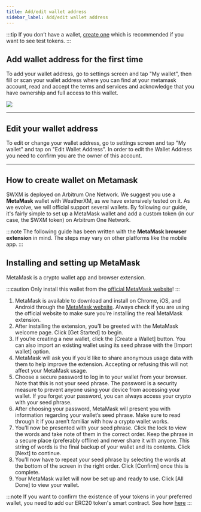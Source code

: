 ```yaml
---
title: Add/edit wallet address
sidebar_label: Add/edit wallet address
---
```



:::tip
If you don’t have a wallet, [create one](/mobile-app/wallet/add-edit-wallet-address#how-to-create-wallet-on-metamask) which is recommended if you want to see test tokens.
:::


## Add wallet address for the first time  

To add your wallet address, go to settings screen and tap "My wallet", then fill or scan your wallet address where you can find at your metamask account, read and accept the terms and services and acknowledge that you have ownership and full access to this wallet.

<div class="explanation small-big">
    <ThemedImage
        alt="new-wallet-address-empty"
        sources={{
            light: useBaseUrl("img/mobile-app/wallet/new-wallet-address-empty-light.jpg"),
            dark: useBaseUrl("img/mobile-app/wallet/new-wallet-address-empty-dark.jpg")
        }}
    />
    <img src={useBaseUrl("img/mobile-app/wallet/new-wallet-address-screen-scan-qr.png")} />
    <ThemedImage
        alt="new-wallet-address-empty"
        sources={{
            light: useBaseUrl("img/mobile-app/wallet/new-wallet-address-screen-confirm-wallet-addition-light.jpg"),
            dark: useBaseUrl("img/mobile-app/wallet/new-wallet-address-screen-confirm-wallet-addition-dark.jpg")
        }}
    />
</div>

<hr/>

## Edit your wallet address

To edit or change your wallet address, go to settings screen and tap "My wallet" and tap on "Edit Wallet Address". In order to edit the Wallet Address you need to confirm you are the owner of this account.

<div class="explanation small-big">
    <ThemedImage
        alt="new-wallet-address-empty"
        sources={{
            light: useBaseUrl("img/mobile-app/wallet/new-wallet-address-screen-filled-and-saved-light.jpg"),
            dark: useBaseUrl("img/mobile-app/wallet/new-wallet-address-screen-filled-and-saved-dark.jpg")
        }}
    />
    <ThemedImage
        alt="new-wallet-address-empty"
        sources={{
            light: useBaseUrl("img/mobile-app/wallet/new-wallet-address-screen-confirm-and-save-light.jpg"),
            dark: useBaseUrl("img/mobile-app/wallet/new-wallet-address-screen-confirm-and-save-dark.jpg")
        }}
    />
    <ThemedImage
        alt="new-wallet-address-empty"
        sources={{
            light: useBaseUrl("img/mobile-app/wallet/new-wallet-address-screen-confirm-wallet-addition-light.jpg"),
            dark: useBaseUrl("img/mobile-app/wallet/new-wallet-address-screen-confirm-wallet-addition-dark.jpg")
        }}
    />
</div>

<hr/>



## How to create wallet on Metamask

\$WXM is deployed on Arbitrum One Network. We suggest you use a **MetaMask** wallet with WeatherXM, as we have extensively tested on it. As we evolve, we will official support several wallets.
By following our guide, it's fairly simple to set up a MetaMask wallet and add a custom token (in our case, the \$WXM token) on Arbitrum One Network.

:::note
The following guide has been written with the **MetaMask browser extension** in mind.
The steps may vary on other platforms like the mobile app.
:::

## Installing and setting up MetaMask

MetaMask is a crypto wallet app and browser extension.

:::caution
Only install this wallet from the [official MetaMask website](https://metamask.io/download/)!
:::

1. MetaMask is available to download and install on Chrome, iOS, and Android through the [MetaMask website](https://metamask.io/download/).
Always check if you are using the official website to make sure you’re installing the real MetaMask extension.
1. After installing the extension, you’ll be greeted with the MetaMask welcome page. Click [Get Started] to begin.
1. If you’re creating a new wallet, click the [Create a Wallet] button. You can also import an existing wallet using its seed phrase with the [Import wallet] option.
1. MetaMask will ask you if you’d like to share anonymous usage data with them to help improve the extension. Accepting or refusing this will not affect your MetaMask usage.
1. Choose a secure password to log in to your wallet from your browser. Note that this is not your seed phrase. The password is a security measure to prevent anyone using your device from accessing your wallet.
  If you forget your password, you can always access your crypto with your seed phrase.
1. After choosing your password, MetaMask will present you with information regarding your wallet’s seed phrase. Make sure to read through it if you aren’t familiar with how a crypto wallet works.
1. You’ll now be presented with your seed phrase. Click the lock to view the words and take note of them in the correct order. Keep the phrase in a secure place (preferably offline) and never share it with anyone.
  This string of words is the final backup of your wallet and its contents. Click [Next] to continue.
1. You’ll now have to repeat your seed phrase by selecting the words at the bottom of the screen in the right order. Click [Confirm] once this is complete.
1. Your MetaMask wallet will now be set up and ready to use. Click [All Done] to view your wallet.

:::note
If you want to confirm the existence of your tokens in your preferred wallet, you need to add our ERC20 token's smart contract. See how [here](/rewards/how-to-join-arbitrum-and-see-your-tokens#add-wxm-token-in-metamask) 
:::